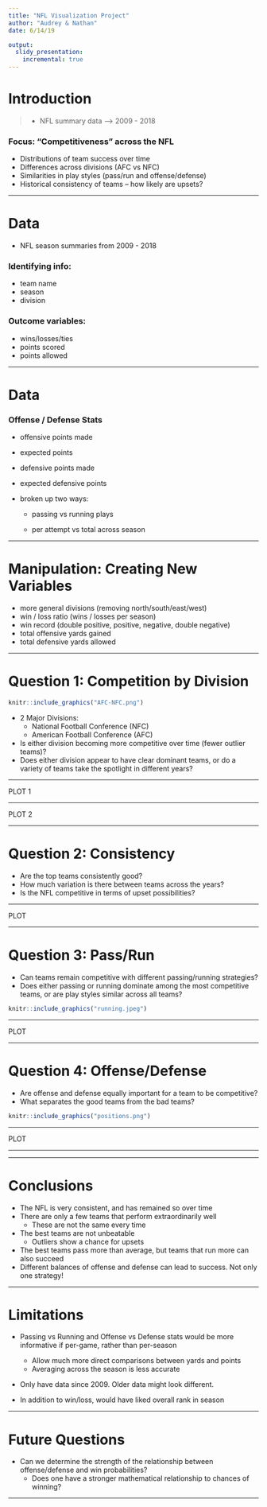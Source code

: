 ```yaml
---
title: "NFL Visualization Project"
author: "Audrey & Nathan"
date: 6/14/19

output:
  slidy_presentation:
    incremental: true
---
```


# Introduction

> - NFL summary data --> 2009 - 2018

### Focus: "Competitiveness" across the NFL

- Distributions of team success over time
- Differences across divisions (AFC vs NFC)
- Similarities in play styles (pass/run and offense/defense)
- Historical consistency of teams -- how likely are upsets?


***

# Data

- NFL season summaries from 2009 - 2018


### Identifying info:

- team name
- season
- division

### Outcome variables:

- wins/losses/ties
- points scored
- points allowed


***

# Data

### Offense / Defense Stats

- offensive points made

- expected points

- defensive points made

- expected defensive points

- broken up two ways:

    - passing vs running plays

    - per attempt vs total across season


***
# Manipulation: Creating New Variables

- more general divisions (removing north/south/east/west)
- win / loss ratio (wins / losses per season)
- win record (double positive, positive, negative, double negative)
- total offensive yards gained
- total defensive yards allowed

***

# Question 1: Competition by Division

```r
knitr::include_graphics("AFC-NFC.png")
```


- 2 Major Divisions:
    - National Football Conference (NFC)
    - American Football Conference (AFC)

- Is either division becoming more competitive over time (fewer outlier teams)?
- Does either division appear to have clear dominant teams, or do a variety of teams take the spotlight in different years?

***

PLOT 1


***

PLOT 2

***


# Question 2:  Consistency

- Are the top teams consistently good?
- How much variation is there between teams across the years?
- Is the NFL competitive in terms of upset possibilities?


***

PLOT

***


# Question 3: Pass/Run


- Can teams remain competitive with different passing/running strategies?
- Does either passing or running dominate among the most competitive teams, or are play styles similar across all teams?


```r
knitr::include_graphics("running.jpeg")
```

***

PLOT

***


# Question 4: Offense/Defense

- Are offense and defense equally important for a team to be competitive?
- What separates the good teams from the bad teams?


```r
knitr::include_graphics("positions.png")
```

***

PLOT

***




***
# Conclusions

- The NFL is very consistent, and has remained so over time
- There are only a few teams that perform extraordinarily well
    - These are not the same every time
- The best teams are not unbeatable
    - Outliers show a chance for upsets
- The best teams pass more than average, but teams that run more can also succeed
- Different balances of offense and defense can lead to success. Not only one strategy!

***

# Limitations

- Passing vs Running and Offense vs Defense stats would be more informative if per-game, rather than per-season
    - Allow much more direct comparisons between yards and points
    - Averaging across the season is less accurate

- Only have data since 2009. Older data might look different.

- In addition to win/loss, would have liked overall rank in season


***

# Future Questions

- Can we determine the strength of the relationship between offense/defense and win probabilities?
    - Does one have a stronger mathematical relationship to chances of winning?

***






